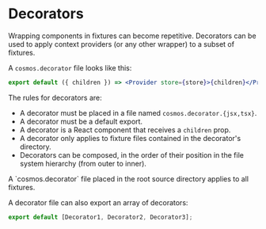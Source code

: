 
# Decorators

Wrapping components in fixtures can become repetitive. Decorators can be used to apply context providers (or any other wrapper) to a subset of fixtures.

A `cosmos.decorator` file looks like this:

```jsx filename="cosmos.decorator.js"
export default ({ children }) => <Provider store={store}>{children}</Provider>;
```

The rules for decorators are:

- A decorator must be placed in a file named `cosmos.decorator.{jsx,tsx}`.
- A decorator must be a default export.
- A decorator is a React component that receives a `children` prop.
- A decorator only applies to fixture files contained in the decorator's
  directory.
- Decorators can be composed, in the order of their position in the
  file system hierarchy (from outer to inner).

<Callout type="info">
  A `cosmos.decorator` file placed in the root source directory applies to all
  fixtures.
</Callout>

A decorator file can also export an array of decorators:

```jsx filename="cosmos.decorator.js"
export default [Decorator1, Decorator2, Decorator3];
```
